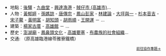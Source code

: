 *地點：[[後驛|後驛]] - [[九曲堂|九曲堂]] - [[興達漁港|興達漁港]] - [[賊仔市_(高雄市)|賊仔市 (高雄市)]]...
*人物：[[黃郁婷|黃郁婷]] - [[孫媽諒|孫媽諒]] - [[唐傳宗|唐傳宗]] - [[鳳山彭家|鳳山彭家]] - [[林建論|林建論]] - [[大坪與一|大坪與一]] - [[杉本音吉|杉本音吉]] - [[宋子鰲|宋子鰲]] - [[黃明富|黃明富]] - [[胡知頭|胡知頭]] - [[胡雨順|胡雨順]] - [[王開運|王開運]] － {{Link-ja|海野三次郎|海野三次郎}} ...
*建築：[[楊家古厝|楊家古厝]] - [[高雄館|高雄館]] － {{Link-ja|西子灣隧道|西子湾隧道}}...
*歷史：[[澎湖廟|澎湖廟]] - [[鳳鼻頭文化|鳳鼻頭文化]] - [[高雄要塞|高雄要塞]] - [[布農族的社會組織|布農族的社會組織]]...
*交通:  {{Link-ja|輕軌愛河橋|軽軌愛河橋}}（原高雄臨港線苓雅寮鐵橋）
<div style="font-size:80%; text-align:right;">[[:Wikipedia:高雄專題|前往協作專題→]]</div>